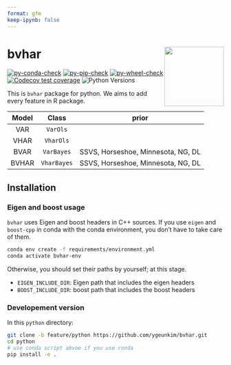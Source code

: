 ```yaml
---
format: gfm
keep-ipynb: false
---
```


<!-- README.md is generated from README.qmd. Please edit that file -->

# bvhar <a href="https://github.com/ygeunkim/bvhar/tree/feature/python/python/"><img src="docs/logo.png" align="right" height="138" /></a>

<!-- badges: start -->
[![py-conda-check](https://github.com/ygeunkim/bvhar/actions/workflows/py-conda-check.yaml/badge.svg?branch=feature%2Fpython)](https://github.com/ygeunkim/bvhar/actions/workflows/py-conda-check.yaml?query=branch%3Afeature%2Fpython)
[![py-pip-check](https://github.com/ygeunkim/bvhar/actions/workflows/py-pip-check.yaml/badge.svg?branch=feature%2Fpython)](https://github.com/ygeunkim/bvhar/actions/workflows/py-pip-check.yaml?query=branch%3Afeature%2Fpython)
[![py-wheel-check](https://github.com/ygeunkim/bvhar/actions/workflows/py-wheel-check.yaml/badge.svg?branch=feature%2Fpython)](https://github.com/ygeunkim/bvhar/actions/workflows/py-wheel-check.yaml?query=branch%3Afeature%2Fpython)
[![Codecov test coverage](https://codecov.io/gh/ygeunkim/bvhar/branch/feature%2Fpython/graph/badge.svg?flag=python)](https://app.codecov.io/gh/ygeunkim/bvhar)
![Python Versions](https://img.shields.io/badge/python-3.10%20%7C%203.11%20%7C%203.12-blue)
<!-- badges: end -->

This is `bvhar` package for python. We aims to add every feature in R package.

| Model | Class | prior |  
|:-----:|:--------:|:-----:|  
| VAR | `VarOls` | |  
| VHAR | `VharOls` | |  
| BVAR | `VarBayes` | SSVS, Horseshoe, Minnesota, NG, DL |  
| BVHAR | `VharBayes` | SSVS, Horseshoe, Minnesota, NG, DL |  

## Installation

### Eigen and boost usage

`bvhar` uses Eigen and boost headers in C++ sources.
If you use `eigen` and `boost-cpp` in conda with the conda environment, you don't have to take care of them.

```bash
conda env create -f requirements/environment.yml
conda activate bvhar-env
```

Otherwise, you should set their paths by yourself; at this stage.

- `EIGEN_INCLUDE_DIR`: Eigen path that includes the eigen headers
- `BOOST_INCLUDE_DIR`: boost path that includes the boost headers

### Developement version

In this `python` directory:

```bash
git clone -b feature/python https://github.com/ygeunkim/bvhar.git
cd python
# use conda script abvoe if you use conda
pip install -e .
```
